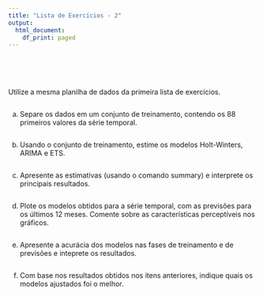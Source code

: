 ```yaml
---
title: "Lista de Exercícios - 2"
output:
  html_document:
    df_print: paged
---
```


<br>
<br>
<br>

Utilize a mesma planilha de dados da primeira lista de exercícios.
```r
```


a) Separe os dados em um conjunto de treinamento, contendo os 88 primeiros valores da série temporal.
```r
```

b) Usando o conjunto de treinamento, estime os modelos Holt-Winters, ARIMA e ETS.
```r
```

c) Apresente as estimativas (usando o comando summary) e interprete os principais resultados.
```r
```

d) Plote os modelos obtidos para a série temporal, com as previsões para os últimos 12 meses. Comente sobre as características perceptíveis nos gráficos.
```r
```

e)  Apresente a acurácia dos modelos nas fases de treinamento e de previsões e inteprete os resultados.
```r
```

f) Com base nos resultados obtidos nos itens anteriores, indique quais os modelos ajustados foi o melhor.
